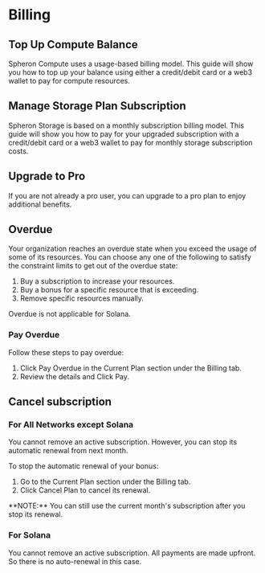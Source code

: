
# Billing

## Top Up Compute Balance

Spheron Compute uses a usage-based billing model. This guide will show you how to top up your balance using either a credit/debit card or a web3 wallet to pay for compute resources.

<TopupGuide />

## Manage Storage Plan Subscription

Spheron Storage is based on a monthly subscription billing model. This guide will show you how to pay for your upgraded subscription with a credit/debit card or a web3 wallet to pay for monthly storage subscription costs.

<StorageGuide />

## Upgrade to Pro

If you are not already a pro user, you can upgrade to a pro plan to enjoy additional benefits.

<Upgrade />

## Overdue

Your organization reaches an overdue state when you exceed the usage of some of its resources.
You can choose any one of the following to satisfy the constraint limits to get out of the overdue state:

1. Buy a subscription to increase your resources.
2. Buy a bonus for a specific resource that is exceeding.
3. Remove specific resources manually.

<Callout type="warning">Overdue is not applicable for Solana.</Callout>

### Pay Overdue

Follow these steps to pay overdue:

1. Click Pay Overdue in the Current Plan section under the Billing tab.
2. Review the details and Click Pay.

## Cancel subscription

### For All Networks except Solana

You cannot remove an active subscription. However, you can stop its automatic renewal from next month.

To stop the automatic renewal of your bonus:

1. Go to the Current Plan section under the Billing tab.
2. Click Cancel Plan to cancel its renewal.

<Callout type="info">
  **NOTE:** You can still use the current month's subscription after you stop
  its renewal.
</Callout>

### For Solana

You cannot remove an active subscription. All payments are made upfront. So there is no auto-renewal in this case.

<Navigation name="Billing" />
